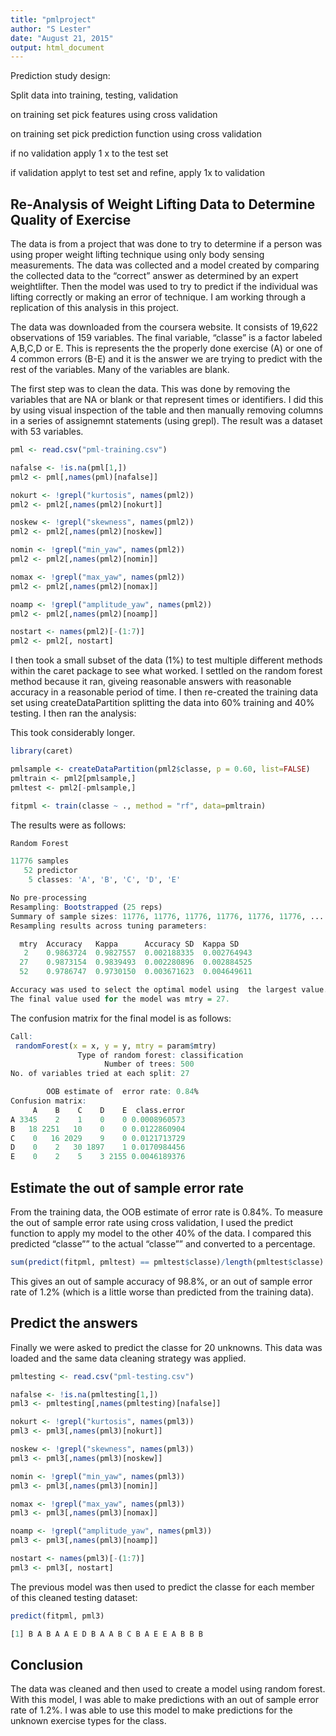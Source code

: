 ```yaml
---
title: "pmlproject"
author: "S Lester"
date: "August 21, 2015"
output: html_document
---
```


Prediction study design:

  Split data into training, testing, validation
  
  on training set pick features using cross validation
  
  on training set pick prediction function using cross validation
  
  if no validation apply 1 x to the test set
  
  if validation applyt to test set and refine, apply 1x to validation
  
  
## Re-Analysis of Weight Lifting Data to Determine Quality of Exercise

The data is from a project that was done to try to determine if a person was using proper weight lifting technique using only body sensing measurements.  The data was collected and a model created by comparing the collected data to the "correct" answer as determined by an expert weightlifter.  Then the model was used to try to predict if the individual was lifting correctly or making an error of technique.  I am working through a replication of this analysis in this project.

The data was downloaded from the coursera website.  It consists of 19,622 observations of 159 variables.  The final variable, "classe" is a factor labeled A,B,C,D or E.  This is represents the the properly done exercise (A) or one of 4 common errors (B-E) and it is the answer we are trying to predict with the rest of the variables.  Many of the variables are blank.

The first step was to clean the data.  This was done by removing the variables that are NA or blank or that represent times or identifiers.  I did this by using visual inspection of the table and then manually removing columns in a series of assignemnt statements  (using grepl).  The result was a dataset with 53 variables.




```r
pml <- read.csv("pml-training.csv")

nafalse <- !is.na(pml[1,])
pml2 <- pml[,names(pml)[nafalse]]

nokurt <- !grepl("kurtosis", names(pml2))
pml2 <- pml2[,names(pml2)[nokurt]]

noskew <- !grepl("skewness", names(pml2))
pml2 <- pml2[,names(pml2)[noskew]]

nomin <- !grepl("min_yaw", names(pml2))
pml2 <- pml2[,names(pml2)[nomin]]

nomax <- !grepl("max_yaw", names(pml2))
pml2 <- pml2[,names(pml2)[nomax]]

noamp <- !grepl("amplitude_yaw", names(pml2))
pml2 <- pml2[,names(pml2)[noamp]]

nostart <- names(pml2)[-(1:7)]
pml2 <- pml2[, nostart]

```

I then took a small subset of the data (1%) to test multiple different methods within the caret package to see what worked.  I settled on the random forest method because it ran, giveing reasonable answers with reasonable accuracy in a reasonable period of time.  I then re-created the training data set using createDataPartition splitting the data into 60% training and 40% testing.  I then ran the analysis:

This took considerably longer.  
```r

library(caret)

pmlsample <- createDataPartition(pml2$classe, p = 0.60, list=FALSE)
pmltrain <- pml2[pmlsample,]
pmltest <- pml2[-pmlsample,]

fitpml <- train(classe ~ ., method = "rf", data=pmltrain)
```

The results were as follows:
```r
Random Forest 

11776 samples
   52 predictor
    5 classes: 'A', 'B', 'C', 'D', 'E' 

No pre-processing
Resampling: Bootstrapped (25 reps) 
Summary of sample sizes: 11776, 11776, 11776, 11776, 11776, 11776, ... 
Resampling results across tuning parameters:

  mtry  Accuracy   Kappa      Accuracy SD  Kappa SD   
   2    0.9863724  0.9827557  0.002188335  0.002764943
  27    0.9873154  0.9839493  0.002280896  0.002884525
  52    0.9786747  0.9730150  0.003671623  0.004649611

Accuracy was used to select the optimal model using  the largest value.
The final value used for the model was mtry = 27. 

```


The confusion matrix for the final model is as follows:

```r
Call:
 randomForest(x = x, y = y, mtry = param$mtry) 
               Type of random forest: classification
                     Number of trees: 500
No. of variables tried at each split: 27

        OOB estimate of  error rate: 0.84%
Confusion matrix:
     A    B    C    D    E  class.error
A 3345    2    1    0    0 0.0008960573
B   18 2251   10    0    0 0.0122860904
C    0   16 2029    9    0 0.0121713729
D    0    2   30 1897    1 0.0170984456
E    0    2    5    3 2155 0.0046189376
```



## Estimate the out of sample error rate

From the training data, the OOB estimate of error rate is 0.84%.  To measure the out of sample error rate using cross validation, I used the predict function to apply my model to the other 40% of the data.  I compared this predicted "classe"" to the actual "classe"" and converted to a percentage.

```r
sum(predict(fitpml, pmltest) == pmltest$classe)/length(pmltest$classe)
```
This gives an out of sample accuracy of 98.8%, or an out of sample error rate of 1.2% (which is a little worse than predicted from the training data).

## Predict the answers

Finally we were asked to predict the classe for 20 unknowns.  This data was loaded and the same data cleaning strategy was applied.

```r
pmltesting <- read.csv("pml-testing.csv")

nafalse <- !is.na(pmltesting[1,])
pml3 <- pmltesting[,names(pmltesting)[nafalse]]

nokurt <- !grepl("kurtosis", names(pml3))
pml3 <- pml3[,names(pml3)[nokurt]]

noskew <- !grepl("skewness", names(pml3))
pml3 <- pml3[,names(pml3)[noskew]]

nomin <- !grepl("min_yaw", names(pml3))
pml3 <- pml3[,names(pml3)[nomin]]

nomax <- !grepl("max_yaw", names(pml3))
pml3 <- pml3[,names(pml3)[nomax]]

noamp <- !grepl("amplitude_yaw", names(pml3))
pml3 <- pml3[,names(pml3)[noamp]]

nostart <- names(pml3)[-(1:7)]
pml3 <- pml3[, nostart]
```


The previous model was then used to predict the classe for each member of this cleaned testing dataset:

```r
predict(fitpml, pml3)

[1] B A B A A E D B A A B C B A E E A B B B
```

## Conclusion
The data was cleaned and then used to create a model using random forest.  With this model, I was able to make predictions with an out of sample error rate of 1.2%.  I was able to use this model to make predictions for the unknown exercise types for the class.